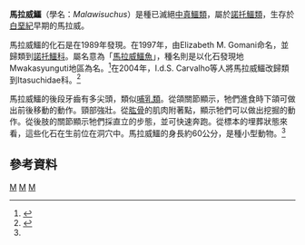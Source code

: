 {{Automatic taxobox
| taxon = Malawisuchus
| authority = Gomani, 1997
| name = 馬拉威鱷
| fossil_range = [[白堊紀|白堊紀]]早期
| subdivision_ranks=[[種|種]]
| subdivision = 
*'''馬拉威鱷'''<br>''M. mwakasyungutiensis'' <small>Gomani, 1997 ([[模式種|模式種]])</small>
}}

'''馬拉威鱷'''（學名：''Malawisuchus''）是種已滅絕[[中真鱷類|中真鱷類]]，屬於[[諾托鱷類|諾托鱷類]]，生存於[[白堊紀|白堊紀]]早期的馬拉威。

馬拉威鱷的化石是在1989年發現。在1997年，由Elizabeth M. Gomani命名，並歸類到[[諾托鱷科|諾托鱷科]]。屬名意為「[[馬拉威|馬拉威]][[鱷魚|鱷魚]]」，種名則是以化石發現地Mwakasyunguti地區為名。<ref name=EMG97>{{cite journal |last=Gomani |first=Elizabeth M. |year=1997 |title=A crocodyliform from the Early Cretaceous Dinosaur Beds, northern Malawi |journal=Journal of Vertebrate Paleontology |volume=17 |issue=2 |pages=280–294}}</ref>在2004年，I.d.S. Carvalho等人將馬拉威鱷改歸類到Itasuchidae科。<ref name=ICetal2004>{{cite journal |last=Carvalho |first=I.d.S. |coauthors=Ribeiro, L.C.B.; and Avilla, L.S. |year=2004 |title=''Uberabasuchus terrificus'' sp. nov., a new Crocodylomorpha from the Bauru Basin (Upper Cretaceous), Brazil |journal=Gondwana Research |volume=7 |issue=4 |pages=975–1002 |doi=10.1016/S1342-937X(05)71079-0}}</ref>

馬拉威鱷的後段牙齒有多尖頭，類似[[哺乳類|哺乳類]]。從頜關節顯示，牠們進食時下頜可做出前後移動的動作。頸部強壯。從[[肱骨|肱骨]]的肌肉附著點，顯示牠們可以做出挖掘的動作。從後肢的關節顯示牠們採直立的步態，並可快速奔跑。從標本的埋葬狀態來看，這些化石在生前位在洞穴中。馬拉威鱷的身長約60公分，是種小型動物。<ref name=EMG97/>

==參考資料==
{{reflist}}
{{諾托鱷亞目|N.}}
{{Taxonbar}} 
[[Category:白堊紀鱷形類|M]]
[[Category:鱷形超目|M]]
[[Category:1997年描述的分类群|M]]